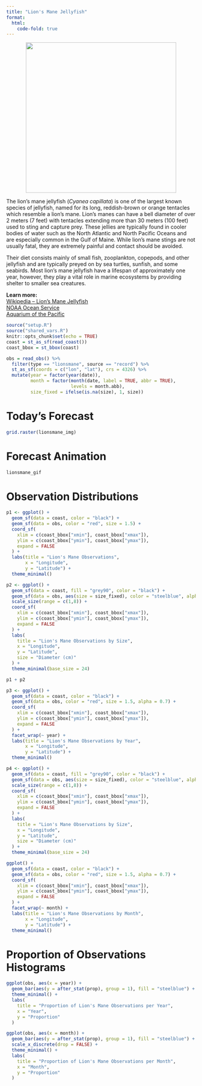 ```yaml
---
title: "Lion's Mane Jellyfish"
format:
  html:
    code-fold: true
---
```


<p align="center">
  <img src="images/lionsmane.JPG" width="400">
</p>

<section>
  <p>
    The lion’s mane jellyfish (*Cyanea capillata*) is one of the largest known species of jellyfish, named for its long, reddish-brown or orange tentacles which resemble a lion’s mane. Lion’s manes can have a bell diameter of over 2 meters (7 feet) with tentacles extending more than 30 meters (100 feet) used to sting and capture prey. These jellies are typically found in cooler bodies of water such as the North Atlantic and North Pacific Oceans and are especially common in the Gulf of Maine. While lion’s mane stings are not usually fatal, they are extremely painful and contact should be avoided.
  </p>
  <p>
	Their diet consists mainly of small fish, zooplankton, copepods, and other jellyfish and are typically preyed on by sea turtles, sunfish, and some seabirds. Most lion’s mane jellyfish have a lifespan of approximately one year, however, they play a vital role in marine ecosystems by providing shelter to smaller sea creatures.
  </p>
  <p>
    <strong>Learn more:</strong><br>
    <a href="https://en.wikipedia.org/wiki/Lion%27s_mane_jellyfish" target="_blank">Wikipedia – Lion’s Mane Jellyfish</a><br>
    <a href="https://oceanservice.noaa.gov/facts/lions-mane-jellyfish.html" target="_blank">NOAA Ocean Service</a><br>
    <a href="https://www.aquariumofpacific.org/onlinelearningcenter/species/lions_mane_jelly" target="_blank">Aquarium of the Pacific</a>
  </p>
</section>


```r
source("setup.R")
source("shared_vars.R")
knitr::opts_chunk$set(echo = TRUE)
coast = st_as_sf(read_coast())
coast_bbox = st_bbox(coast)

obs = read_obs() %>% 
  filter(type == "lionsmane", source == "record") %>% 
  st_as_sf(coords = c("lon", "lat"), crs = 4326) %>% 
  mutate(year = factor(year(date)),
         month = factor(month(date, label = TRUE, abbr = TRUE), 
                        levels = month.abb),
         size_fixed = ifelse(is.na(size), 1, size))
```

# Today's Forecast
```r
grid.raster(lionsmane_img)
```

# Forecast Animation
```r
lionsmane_gif
```

# Observation Distributions
```r
p1 <- ggplot() +
  geom_sf(data = coast, color = "black") +
  geom_sf(data = obs, color = "red", size = 1.5) +
  coord_sf(
    xlim = c(coast_bbox["xmin"], coast_bbox["xmax"]),
    ylim = c(coast_bbox["ymin"], coast_bbox["ymax"]),
    expand = FALSE
  ) +
  labs(title = "Lion's Mane Observations",
       x = "Longitude",
       y = "Latitude") + 
  theme_minimal() 

p2 <- ggplot() +
  geom_sf(data = coast, fill = "grey90", color = "black") +
  geom_sf(data = obs, aes(size = size_fixed), color = "steelblue", alpha = 0.7) +
  scale_size(range = c(1,8)) +
  coord_sf(
    xlim = c(coast_bbox["xmin"], coast_bbox["xmax"]),
    ylim = c(coast_bbox["ymin"], coast_bbox["ymax"]),
    expand = FALSE
  ) +
  labs(
    title = "Lion's Mane Observations by Size",
    x = "Longitude",
    y = "Latitude",
    size = "Diameter (cm)"
  ) +
  theme_minimal(base_size = 24)

p1 + p2

p3 <- ggplot() +
  geom_sf(data = coast, color = "black") +
  geom_sf(data = obs, color = "red", size = 1.5, alpha = 0.7) +
  coord_sf(
    xlim = c(coast_bbox["xmin"], coast_bbox["xmax"]),
    ylim = c(coast_bbox["ymin"], coast_bbox["ymax"]),
    expand = FALSE
  ) +
  facet_wrap(~ year) +
  labs(title = "Lion's Mane Observations by Year",
       x = "Longitude",
       y = "Latitude") + 
  theme_minimal() 

p4 <- ggplot() +
  geom_sf(data = coast, fill = "grey90", color = "black") +
  geom_sf(data = obs, aes(size = size_fixed), color = "steelblue", alpha = 0.7) +
  scale_size(range = c(1,8)) +
  coord_sf(
    xlim = c(coast_bbox["xmin"], coast_bbox["xmax"]),
    ylim = c(coast_bbox["ymin"], coast_bbox["ymax"]),
    expand = FALSE
  ) +
  labs(
    title = "Lion's Mane Observations by Size",
    x = "Longitude",
    y = "Latitude",
    size = "Diameter (cm)"
  ) +
  theme_minimal(base_size = 24)

ggplot() +
  geom_sf(data = coast, color = "black") +
  geom_sf(data = obs, color = "red", size = 1.5, alpha = 0.7) +
  coord_sf(
    xlim = c(coast_bbox["xmin"], coast_bbox["xmax"]),
    ylim = c(coast_bbox["ymin"], coast_bbox["ymax"]),
    expand = FALSE
  ) +
  facet_wrap(~ month) +
  labs(title = "Lion's Mane Observations by Month",
       x = "Longitude",
       y = "Latitude") + 
  theme_minimal()
```

# Proportion of Observations Histograms
```r
ggplot(obs, aes(x = year)) +
  geom_bar(aes(y = after_stat(prop), group = 1), fill = "steelblue") +
  theme_minimal() +
  labs(
    title = "Proportion of Lion's Mane Observations per Year",
    x = "Year",
    y = "Proportion"
  )

ggplot(obs, aes(x = month)) +
  geom_bar(aes(y = after_stat(prop), group = 1), fill = "steelblue") +
  scale_x_discrete(drop = FALSE) +
  theme_minimal() +
  labs(
    title = "Proportion of Lion's Mane Observations per Month",
    x = "Month",
    y = "Proportion"
  )
```

